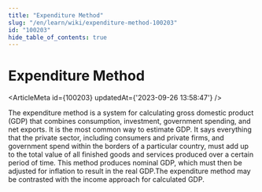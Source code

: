 ```yaml
---
title: "Expenditure Method"
slug: "/en/learn/wiki/expenditure-method-100203"
id: "100203"
hide_table_of_contents: true
---
```



# Expenditure Method

<ArticleMeta id={100203} updatedAt={'2023-09-26 13:58:47'} />
<div className='border-solid border-b border-t-0 my-4 border-[var(--ifm-color-gray-300)]' />

The expenditure method is a system for calculating gross domestic product (GDP) that combines consumption, investment, government spending, and net exports. It is the most common way to estimate GDP. It says everything that the private sector, including consumers and private firms, and government spend within the borders of a particular country, must add up to the total value of all finished goods and services produced over a certain period of time. This method produces nominal GDP, which must then be adjusted for inflation to result in the real GDP.The expenditure method may be contrasted with the income approach for calculated GDP.
